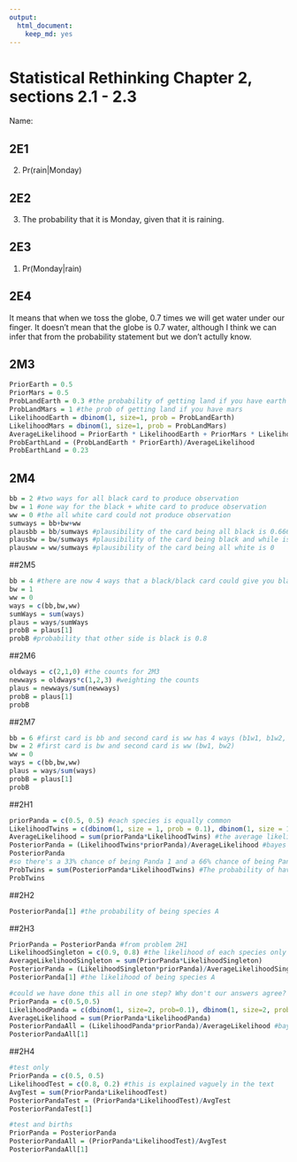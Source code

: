 ```yaml
---
output:
  html_document:
    keep_md: yes
---
```

# Statistical Rethinking Chapter 2, sections 2.1 - 2.3

Name:

## 2E1
(2) Pr(rain|Monday)

## 2E2
(3) The probability that it is Monday, given that it is raining.


## 2E3
(1) Pr(Monday|rain)

## 2E4
It means that when we toss the globe, 0.7 times we will get water under our finger. It doesn't mean that the globe is 0.7 water, although I think we can infer that from the probability statement but we don't actully know.


## 2M3


```r
PriorEarth = 0.5
PriorMars = 0.5
ProbLandEarth = 0.3 #the probability of getting land if you have earth
ProbLandMars = 1 #the prob of getting land if you have mars
LikelihoodEarth = dbinom(1, size=1, prob = ProbLandEarth)
LikelihoodMars = dbinom(1, size=1, prob = ProbLandMars)
AverageLikelihood = PriorEarth * LikelihoodEarth + PriorMars * LikelihoodMars
ProbEarthLand = (ProbLandEarth * PriorEarth)/AverageLikelihood
ProbEarthLand = 0.23
```


## 2M4
```r
bb = 2 #two ways for all black card to produce observation
bw = 1 #one way for the black + white card to produce observation
ww = 0 #the all white card could not produce observation
sumways = bb+bw+ww
plausbb = bb/sumways #plausibility of the card being all black is 0.666
plausbw = bw/sumways #plausibility of the card being black and while is 0.3333
plausww = ww/sumways #plausibility of the card being all white is 0
```


##2M5
```r
bb = 4 #there are now 4 ways that a black/black card could give you black side (each side of each card counts as one way)
bw = 1
ww = 0 
ways = c(bb,bw,ww)
sumWays = sum(ways)
plaus = ways/sumWays
probB = plaus[1] 
probB #probability that other side is black is 0.8
```


##2M6
```r
oldways = c(2,1,0) #the counts for 2M3
newways = oldways*c(1,2,3) #weighting the counts
plaus = newways/sum(newways)
probB = plaus[1]
probB
```

##2M7
```r
bb = 6 #first card is bb and second card is ww has 4 ways (b1w1, b1w2, b2w1, b2w2) + second card is bw gives 2 ways (b1w, b2w)
bw = 2 #first card is bw and second card is ww (bw1, bw2)
ww = 0
ways = c(bb,bw,ww)
plaus = ways/sum(ways)
probB = plaus[1]
probB
```

##2H1
```r
priorPanda = c(0.5, 0.5) #each species is equally common
LikelihoodTwins = c(dbinom(1, size = 1, prob = 0.1), dbinom(1, size = 1, prob = 0.2)) #the likelihoods of each panda species having twins
AverageLikelihood = sum(priorPanda*LikelihoodTwins) #the average likelihood of having twins given an equal chance of being each species
PosteriorPanda = (LikelihoodTwins*priorPanda)/AverageLikelihood #bayes theorem
PosteriorPanda 
#so there's a 33% chance of being Panda 1 and a 66% chance of being Panda 2
ProbTwins = sum(PosteriorPanda*LikelihoodTwins) #The probability of having twins is just the probability of being each species * the probability of that species having twins
ProbTwins
```

##2H2
```r
PosteriorPanda[1] #the probability of being species A
```


##2H3
```r
PriorPanda = PosteriorPanda #from problem 2H1
LikelihoodSingleton = c(0.9, 0.8) #the likelihood of each species only giving birth to one
AverageLikelihoodSingleton = sum(PriorPanda*LikelihoodSingleton)
PosteriorPanda = (LikelihoodSingleton*priorPanda)/AverageLikelihoodSingleton
PosteriorPanda[1] #the likelihood of being species A

#could we have done this all in one step? Why don't our answers agree?
PriorPanda = c(0.5,0.5)
LikelihoodPanda = c(dbinom(1, size=2, prob=0.1), dbinom(1, size=2, prob=0.2))
AverageLikelihood = sum(PriorPanda*LikelihoodPanda)
PosteriorPandaAll = (LikelihoodPanda*priorPanda)/AverageLikelihood #bayes theorem
PosteriorPandaAll[1]
```

##2H4
```r
#test only
PriorPanda = c(0.5, 0.5)
LikelihoodTest = c(0.8, 0.2) #this is explained vaguely in the text
AvgTest = sum(PriorPanda*LikelihoodTest)
PosteriorPandaTest = (PriorPanda*LikelihoodTest)/AvgTest
PosteriorPandaTest[1]

#test and births
PriorPanda = PosteriorPanda
PosteriorPandaAll = (PriorPanda*LikelihoodTest)/AvgTest
PosteriorPandaAll[1]

```

